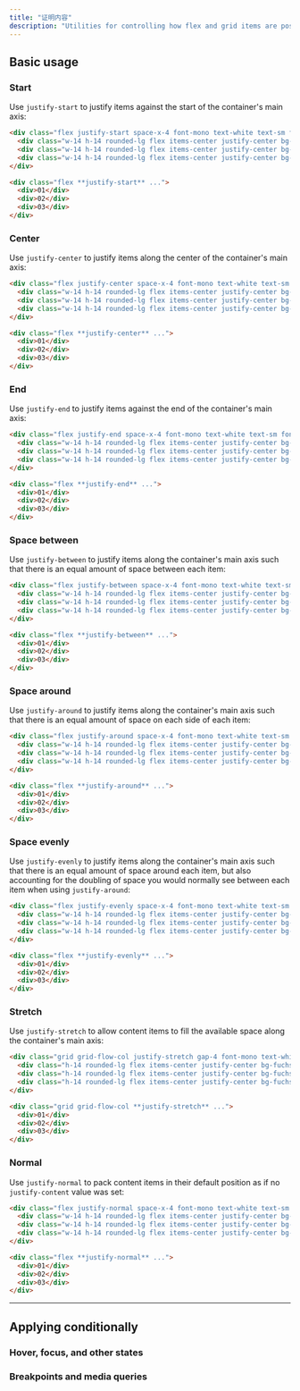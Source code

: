 ```yaml
---
title: "证明内容"
description: "Utilities for controlling how flex and grid items are positioned along a container's main axis."
---
```




## Basic usage

### Start

Use `justify-start` to justify items against the start of the container's main axis:

```html {{ example: true }}
<div class="flex justify-start space-x-4 font-mono text-white text-sm font-bold leading-6 bg-stripes-fuchsia rounded-lg">
  <div class="w-14 h-14 rounded-lg flex items-center justify-center bg-fuchsia-500 shadow-lg">01</div>
  <div class="w-14 h-14 rounded-lg flex items-center justify-center bg-fuchsia-500 shadow-lg">02</div>
  <div class="w-14 h-14 rounded-lg flex items-center justify-center bg-fuchsia-500 shadow-lg">03</div>
</div>
```

```html
<div class="flex **justify-start** ...">
  <div>01</div>
  <div>02</div>
  <div>03</div>
</div>
```

### Center

Use `justify-center` to justify items along the center of the container's main axis:

```html {{ example: true }}
<div class="flex justify-center space-x-4 font-mono text-white text-sm font-bold leading-6 bg-stripes-blue rounded-lg">
  <div class="w-14 h-14 rounded-lg flex items-center justify-center bg-blue-500 shadow-lg">01</div>
  <div class="w-14 h-14 rounded-lg flex items-center justify-center bg-blue-500 shadow-lg">02</div>
  <div class="w-14 h-14 rounded-lg flex items-center justify-center bg-blue-500 shadow-lg">03</div>
</div>
```

```html
<div class="flex **justify-center** ...">
  <div>01</div>
  <div>02</div>
  <div>03</div>
</div>
```

### End

Use `justify-end` to justify items against the end of the container's main axis:

```html {{ example: true }}
<div class="flex justify-end space-x-4 font-mono text-white text-sm font-bold leading-6 bg-stripes-cyan rounded-lg">
  <div class="w-14 h-14 rounded-lg flex items-center justify-center bg-cyan-500 shadow-lg">01</div>
  <div class="w-14 h-14 rounded-lg flex items-center justify-center bg-cyan-500 shadow-lg">02</div>
  <div class="w-14 h-14 rounded-lg flex items-center justify-center bg-cyan-500 shadow-lg">03</div>
</div>
```

```html
<div class="flex **justify-end** ...">
  <div>01</div>
  <div>02</div>
  <div>03</div>
</div>
```

### Space between

Use `justify-between` to justify items along the container's main axis such that there is an equal amount of space between each item:

```html {{ example: true }}
<div class="flex justify-between space-x-4 font-mono text-white text-sm font-bold leading-6 bg-stripes-pink rounded-lg">
  <div class="w-14 h-14 rounded-lg flex items-center justify-center bg-pink-500 shadow-lg">01</div>
  <div class="w-14 h-14 rounded-lg flex items-center justify-center bg-pink-500 shadow-lg">02</div>
  <div class="w-14 h-14 rounded-lg flex items-center justify-center bg-pink-500 shadow-lg">03</div>
</div>
```

```html
<div class="flex **justify-between** ...">
  <div>01</div>
  <div>02</div>
  <div>03</div>
</div>
```

### Space around

Use `justify-around` to justify items along the container's main axis such that there is an equal amount of space on each side of each item:

```html {{ example: true }}
<div class="flex justify-around space-x-4 font-mono text-white text-sm font-bold leading-6 bg-stripes-purple rounded-lg">
  <div class="w-14 h-14 rounded-lg flex items-center justify-center bg-purple-500 shadow-lg">01</div>
  <div class="w-14 h-14 rounded-lg flex items-center justify-center bg-purple-500 shadow-lg">02</div>
  <div class="w-14 h-14 rounded-lg flex items-center justify-center bg-purple-500 shadow-lg">03</div>
</div>
```

```html
<div class="flex **justify-around** ...">
  <div>01</div>
  <div>02</div>
  <div>03</div>
</div>
```

### Space evenly

Use `justify-evenly` to justify items along the container's main axis such that there is an equal amount of space around each item, but also accounting for the doubling of space you would normally see between each item when using `justify-around`:

```html {{ example: true }}
<div class="flex justify-evenly space-x-4 font-mono text-white text-sm font-bold leading-6 bg-stripes-indigo rounded-lg">
  <div class="w-14 h-14 rounded-lg flex items-center justify-center bg-indigo-500 shadow-lg">01</div>
  <div class="w-14 h-14 rounded-lg flex items-center justify-center bg-indigo-500 shadow-lg">02</div>
  <div class="w-14 h-14 rounded-lg flex items-center justify-center bg-indigo-500 shadow-lg">03</div>
</div>
```

```html
<div class="flex **justify-evenly** ...">
  <div>01</div>
  <div>02</div>
  <div>03</div>
</div>
```

### Stretch

Use `justify-stretch` to allow content items to fill the available space along the container's main axis:

```html {{ example: true }}
<div class="grid grid-flow-col justify-stretch gap-4 font-mono text-white text-sm font-bold leading-6 bg-stripes-fuchsia rounded-lg">
  <div class="h-14 rounded-lg flex items-center justify-center bg-fuchsia-500 shadow-lg">01</div>
  <div class="h-14 rounded-lg flex items-center justify-center bg-fuchsia-500 shadow-lg">02</div>
  <div class="h-14 rounded-lg flex items-center justify-center bg-fuchsia-500 shadow-lg">03</div>
</div>
```

```html
<div class="grid grid-flow-col **justify-stretch** ...">
  <div>01</div>
  <div>02</div>
  <div>03</div>
</div>
```

### Normal

Use `justify-normal` to pack content items in their default position as if no `justify-content` value was set:

```html {{ example: true }}
<div class="flex justify-normal space-x-4 font-mono text-white text-sm font-bold leading-6 bg-stripes-blue rounded-lg">
  <div class="w-14 h-14 rounded-lg flex items-center justify-center bg-blue-500 shadow-lg">01</div>
  <div class="w-14 h-14 rounded-lg flex items-center justify-center bg-blue-500 shadow-lg">02</div>
  <div class="w-14 h-14 rounded-lg flex items-center justify-center bg-blue-500 shadow-lg">03</div>
</div>
```

```html
<div class="flex **justify-normal** ...">
  <div>01</div>
  <div>02</div>
  <div>03</div>
</div>
```

---

## <Heading ignore>Applying conditionally</Heading>

### <Heading ignore>Hover, focus, and other states</Heading>

<HoverFocusAndOtherStates defaultClass="flex justify-start" featuredClass="justify-between" />

### <Heading ignore>Breakpoints and media queries</Heading>

<BreakpointsAndMediaQueries defaultClass="flex justify-start" featuredClass="justify-between" />
